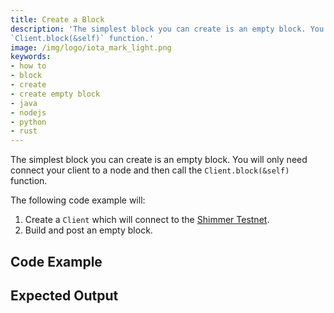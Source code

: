 ```yaml
---
title: Create a Block
description: 'The simplest block you can create is an empty block. You will only need connect your client to a node and then call the
`Client.block(&self)` function.'
image: /img/logo/iota_mark_light.png
keywords:
- how to
- block
- create
- create empty block
- java
- nodejs
- python
- rust
---
```



The simplest block you can create is an empty block. You will only need connect your client to a node and then call the
`Client.block(&self)` function.

The following code example will:

1. Create a `Client` which will connect to the [Shimmer Testnet](https://api.testnet.shimmer.network).
2. Build and post an empty block.

## Code Example

<Tabs groupId='language' queryString>
  <TabItem value='rust' label='Rust'>
    <RustCode />
  </TabItem>
  <TabItem value='node' label='Node.js'>
    <NodejsCode />
  </TabItem>
  <TabItem value='python' label='Python'>
    <PythonCode />
  </TabItem>
  <TabItem value='java' label='Java'>
    <JavaCode />
  </TabItem>
</Tabs>

## Expected Output

<Tabs groupId='language' queryString>
  <TabItem value='rust' label='Rust'>
    <RustOutput />
  </TabItem>
  <TabItem value='node' label='Node.js'>
    <NodejsOutput />
  </TabItem>
  <TabItem value='python' label='Python'>
    <PythonOutput />
  </TabItem>
  <TabItem value='java' label='Java'>
    <JavaOutput />
  </TabItem>
</Tabs>

